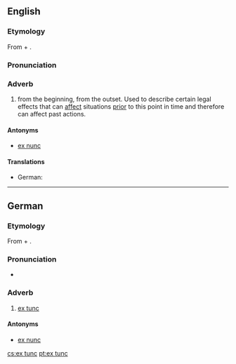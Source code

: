 ==English==

===Etymology===
From {{etyl|la}} {{term|ex||from|lang=la}} + {{term|tunc||then|lang=la}}.

===Pronunciation===
{{rfp|lang=en}}

===Adverb===
{{en-adv|-}}

# {{legal}} from the beginning, from the outset. Used to describe certain legal effects that can [[affect]] situations [[prior]] to this point in time and therefore can affect past actions.

====Antonyms====
* [[ex nunc]]

====Translations====
{{trans-top|law: from the beginning, from the outset}}
* German: {{t-|de|ex tunc}}
{{trans-mid}}
{{trans-bottom}}

----

==German==

===Etymology===
From {{etyl|la|de}} {{term|ex||from|lang=la}} + {{term|tunc||then|lang=la}}.

===Pronunciation===
* {{IPA|[ʔɛksˈtʊŋk]|lang=de}}

===Adverb===
{{infl|de|adverb|head=[[ex#Latin|ex]] [[tunc#Latin|tunc]]}}

# {{legal|lang=de}} [[#English|ex tunc]]

====Antonyms====
* [[ex nunc]]

[[cs:ex tunc]]
[[pt:ex tunc]]
